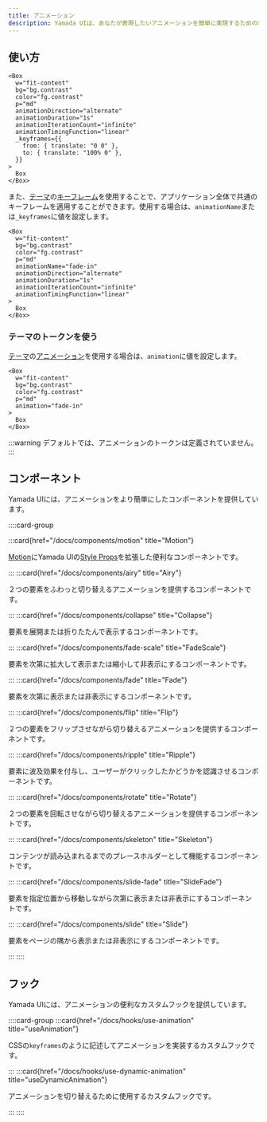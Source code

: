 ```yaml
---
title: アニメーション
description: Yamada UIは、あなたが表現したいアニメーションを簡単に実現するための機能を提供しています。
---
```


## 使い方

```tsx preview
<Box
  w="fit-content"
  bg="bg.contrast"
  color="fg.contrast"
  p="md"
  animationDirection="alternate"
  animationDuration="1s"
  animationIterationCount="infinite"
  animationTimingFunction="linear"
  _keyframes={{
    from: { translate: "0 0" },
    to: { translate: "100% 0" },
  }}
>
  Box
</Box>
```

また、[テーマ](/docs/theming)の[キーフレーム](/docs/theming/tokens/keyframes)を使用することで、アプリケーション全体で共通のキーフレームを適用することができます。使用する場合は、`animationName`または`_keyframes`に値を設定します。

```tsx preview
<Box
  w="fit-content"
  bg="bg.contrast"
  color="fg.contrast"
  p="md"
  animationName="fade-in"
  animationDirection="alternate"
  animationDuration="1s"
  animationIterationCount="infinite"
  animationTimingFunction="linear"
>
  Box
</Box>
```

### テーマのトークンを使う

[テーマ](/docs/theming)の[アニメーション](/docs/theming/tokens/animations)を使用する場合は、`animation`に値を設定します。

```tsx preview
<Box
  w="fit-content"
  bg="bg.contrast"
  color="fg.contrast"
  p="md"
  animation="fade-in"
>
  Box
</Box>
```

:::warning
デフォルトでは、アニメーションのトークンは定義されていません。
:::

## コンポーネント

Yamada UIには、アニメーションをより簡単にしたコンポーネントを提供しています。

::::card-group

:::card{href="/docs/components/motion" title="Motion"}

[Motion](https://motion.dev/)にYamada UIの[Style Props](/docs/styling/style-props)を拡張した便利なコンポーネントです。

:::
:::card{href="/docs/components/airy" title="Airy"}

２つの要素をふわっと切り替えるアニメーションを提供するコンポーネントです。

:::
:::card{href="/docs/components/collapse" title="Collapse"}

要素を展開または折りたたんで表示するコンポーネントです。

:::
:::card{href="/docs/components/fade-scale" title="FadeScale"}

要素を次第に拡大して表示または縮小して非表示にするコンポーネントです。

:::
:::card{href="/docs/components/fade" title="Fade"}

要素を次第に表示または非表示にするコンポーネントです。

:::
:::card{href="/docs/components/flip" title="Flip"}

２つの要素をフリップさせながら切り替えるアニメーションを提供するコンポーネントです。

:::
:::card{href="/docs/components/ripple" title="Ripple"}

要素に波及効果を付与し、ユーザーがクリックしたかどうかを認識させるコンポーネントです。

:::
:::card{href="/docs/components/rotate" title="Rotate"}

２つの要素を回転させながら切り替えるアニメーションを提供するコンポーネントです。

:::
:::card{href="/docs/components/skeleton" title="Skeleton"}

コンテンツが読み込まれるまでのプレースホルダーとして機能するコンポーネントです。

:::
:::card{href="/docs/components/slide-fade" title="SlideFade"}

要素を指定位置から移動しながら次第に表示または非表示にするコンポーネントです。

:::
:::card{href="/docs/components/slide" title="Slide"}

要素をページの隅から表示または非表示にするコンポーネントです。

:::
::::

## フック

Yamada UIには、アニメーションの便利なカスタムフックを提供しています。

::::card-group
:::card{href="/docs/hooks/use-animation" title="useAnimation"}

CSSの`keyframes`のように記述してアニメーションを実装するカスタムフックです。

:::
:::card{href="/docs/hooks/use-dynamic-animation" title="useDynamicAnimation"}

アニメーションを切り替えるために使用するカスタムフックです。

:::
::::
